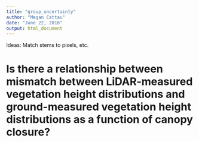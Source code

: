 ```yaml
---
title: "group_uncertainty"
author: "Megan Cattau"
date: "June 22, 2016"
output: html_document
---
```


Ideas: Match stems to pixels, etc.

# Is there a relationship between mismatch between LiDAR-measured vegetation height distributions and ground-measured vegetation height distributions as a function of canopy closure?
